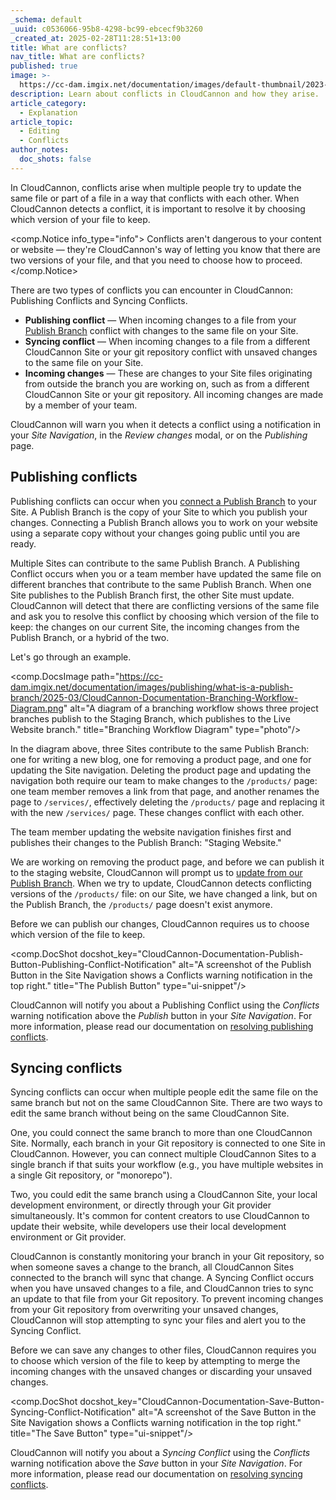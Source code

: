 ```yaml
---
_schema: default
_uuid: c0536066-95b8-4298-bc99-ebcecf9b3260
_created_at: 2025-02-28T11:28:51+13:00
title: What are conflicts?
nav_title: What are conflicts?
published: true
image: >-
  https://cc-dam.imgix.net/documentation/images/default-thumbnail/2023-Q4/CloudCannon-Documentation-Thumbnail.png
description: Learn about conflicts in CloudCannon and how they arise.
article_category:
  - Explanation
article_topic:
  - Editing
  - Conflicts
author_notes:
  doc_shots: false
---
```

In CloudCannon, conflicts arise when multiple people try to update the same file or part of a file in a way that conflicts with each other. When CloudCannon detects a conflict, it is important to resolve it by choosing which version of your file to keep.

<comp.Notice info_type="info">
  Conflicts aren't dangerous to your content or website — they're CloudCannon's way of letting you know that there are two versions of your file, and that you need to choose how to proceed.
</comp.Notice>

There are two types of conflicts you can encounter in CloudCannon: Publishing Conflicts and Syncing Conflicts.

* **Publishing conflict** — When incoming changes to a file from your [Publish Branch](/documentation/articles/what-is-a-publish-branch/) conflict with changes to the same file on your Site.
* **Syncing conflict** — When incoming changes to a file from a different CloudCannon Site or your git repository conflict with unsaved changes to the same file on your Site.
* **Incoming changes** — These are changes to your Site files originating from outside the branch you are working on, such as from a different CloudCannon Site or your git repository. All incoming changes are made by a member of your team.

CloudCannon will warn you when it detects a conflict using a notification in your *Site Navigation*, in the *Review changes* modal, or on the *Publishing* page.

## Publishing conflicts

Publishing conflicts can occur when you <a href="/documentation/articles/connect-a-publish-branch/" target="_blank" rel="noopener">connect a Publish Branch</a> to your Site. A Publish Branch is the copy of your Site to which you publish your changes. Connecting a Publish Branch allows you to work on your website using a separate copy without your changes going public until you are ready.

Multiple Sites can contribute to the same Publish Branch. A Publishing Conflict occurs when you or a team member have updated the same file on different branches that contribute to the same Publish Branch. When one Site publishes to the Publish Branch first, the other Site must update. CloudCannon will detect that there are conflicting versions of the same file and ask you to resolve this conflict by choosing which version of the file to keep: the changes on our current Site, the incoming changes from the Publish Branch, or a hybrid of the two.

Let's go through an example.

<comp.DocsImage path="https://cc-dam.imgix.net/documentation/images/publishing/what-is-a-publish-branch/2025-03/CloudCannon-Documentation-Branching-Workflow-Diagram.png" alt="A diagram of a branching workflow shows three project branches publish to the Staging Branch, which publishes to the Live Website branch." title="Branching Workflow Diagram" type="photo"/>

In the diagram above, three Sites contribute to the same Publish Branch: one for writing a new blog, one for removing a product page, and one for updating the Site navigation. Deleting the product page and updating the navigation both require our team to make changes to the `/products/` page: one team member removes a link from that page, and another renames the page to `/services/`, effectively deleting the `/products/` page and replacing it with the new `/services/` page. These changes conflict with each other.

The team member updating the website navigation finishes first and publishes their changes to the Publish Branch: "Staging Website."

We are working on removing the product page, and before we can publish it to the staging website, CloudCannon will prompt us to <a href="/documentation/articles/update-from-a-publish-branch/" target="_blank" rel="noopener">update from our Publish Branch</a>. When we try to update, CloudCannon detects conflicting versions of the `/products/` file: on our Site, we have changed a link, but on the Publish Branch, the `/products/` page doesn't exist anymore.

Before we can publish our changes, CloudCannon requires us to choose which version of the file to keep.

<comp.DocShot docshot_key="CloudCannon-Documentation-Publish-Button-Publishing-Conflict-Notification" alt="A screenshot of the Publish Button in the Site Navigation shows a Conflicts warning notification in the top right." title="The Publish Button" type="ui-snippet"/>

CloudCannon will notify you about a Publishing Conflict using the *Conflicts* warning notification above the *Publish* button in your *Site Navigation*. For more information, please read our documentation on <a href="/documentation/articles/resolve-publishing-conflicts/" target="_blank" rel="noopener">resolving publishing conflicts</a>.

## Syncing conflicts

Syncing conflicts can occur when multiple people edit the same file on the same branch but not on the same CloudCannon Site. There are two ways to edit the same branch without being on the same CloudCannon Site.

One, you could connect the same branch to more than one CloudCannon Site. Normally, each branch in your Git repository is connected to one Site in CloudCannon. However, you can connect multiple CloudCannon Sites to a single branch if that suits your workflow (e.g., you have multiple websites in a single Git repository, or "monorepo").

Two, you could edit the same branch using a CloudCannon Site, your local development environment, or directly through your Git provider simultaneously. It's common for content creators to use CloudCannon to update their website, while developers use their local development environment or Git provider.

CloudCannon is constantly monitoring your branch in your Git repository, so when someone saves a change to the branch, all CloudCannon Sites connected to the branch will sync that change. A Syncing Conflict occurs when you have unsaved changes to a file, and CloudCannon tries to sync an update to that file from your Git repository. To prevent incoming changes from your Git repository from overwriting your unsaved changes, CloudCannon will stop attempting to sync your files and alert you to the Syncing Conflict.

Before we can save any changes to other files, CloudCannon requires you to choose which version of the file to keep by attempting to merge the incoming changes with the unsaved changes or discarding your unsaved changes.

<comp.DocShot docshot_key="CloudCannon-Documentation-Save-Button-Syncing-Conflict-Notification" alt="A screenshot of the Save Button in the Site Navigation shows a Conflicts warning notification in the top right." title="The Save Button" type="ui-snippet"/>

CloudCannon will notify you about a *Syncing Conflict* using the *Conflicts* warning notification above the *Save* button in your *Site Navigation*. For more information, please read our documentation on [resolving syncing conflicts](/documentation/articles/resolve-syncing-conflicts/).